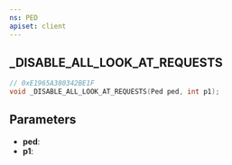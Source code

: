 ```yaml
---
ns: PED
apiset: client
---
```

## _DISABLE_ALL_LOOK_AT_REQUESTS

```c
// 0xE1965A380342BE1F
void _DISABLE_ALL_LOOK_AT_REQUESTS(Ped ped, int p1);
```


## Parameters
* **ped**:
* **p1**:
